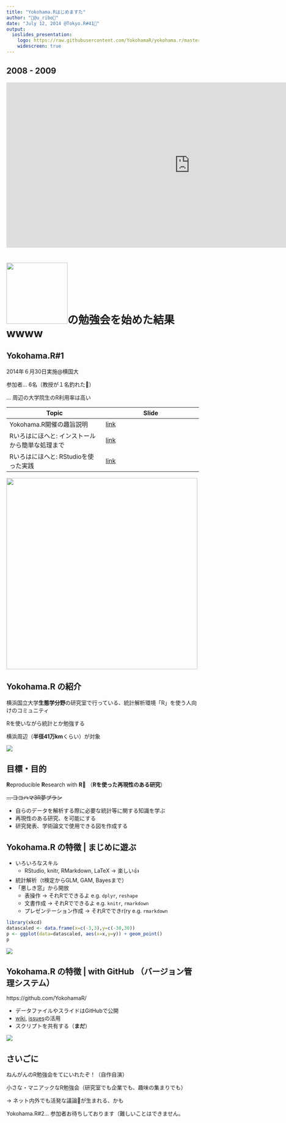 ```yaml
---
title: "Yokohama.Rはじめますた"
author: "🍉@u_ribo🎃"
date: "July 12, 2014 @Tokyo.R#41🗼"
output:
  ioslides_presentation:
    logo: https://raw.githubusercontent.com/YokohamaR/yokohama.r/master/images/yokohamarIcon.png
    widescreen: true
---
```


## 2008 - 2009 {.vcenter}

<!-- This version of the embed code is no longer supported. Learn more: https://vimeo.com/s/tnm --> <object width="960" height="432"><param name="allowfullscreen" value="true" /><param name="allowscriptaccess" value="always" /><param name="movie" value="http://vimeo.com/moogaloop.swf?clip_id=100061279&amp;force_embed=1&amp;server=vimeo.com&amp;show_title=0&amp;show_byline=0&amp;show_portrait=0&amp;color=00adef&amp;fullscreen=1&amp;autoplay=1&amp;loop=0" /><embed src="http://vimeo.com/moogaloop.swf?clip_id=100061279&amp;force_embed=1&amp;server=vimeo.com&amp;show_title=0&amp;show_byline=0&amp;show_portrait=0&amp;color=00adef&amp;fullscreen=1&amp;autoplay=1&amp;loop=0" type="application/x-shockwave-flash" allowfullscreen="true" allowscriptaccess="always" width="960" height="432"></embed></object>

# <img src="https://raw.githubusercontent.com/uribo/rep-res-guideline/master/src/r-logo.png" width=160 />の勉強会を始めた結果wwww

## Yokohama.R#1 {.columns-2}

2014年６月30日実施\@横国大

参加者... 6名（教授が１名釣れた🎣）

... 周辺の大学院生のR利用率は高い

| Topic | Slide |
|-------|-------|
| Yokohama.R開催の趣旨説明 | [link](http://yokohamar.github.io/Welcome-to-Yokohama.R/) |
| Rいろはにほへと: インストールから簡単な処理まで | [link](http://yokohamar.github.io/introduction-to-r/index.html) |
| Rいろはにほへと: RStudioを使った実践 | [link](http://yokohamar.github.io/introduction-to-r/index2.html) |

<img src="https://dl.dropbox.com/s/yp27bdj1be4qqxi/yokohamar1-1.jpg" width=500 />

## Yokohama.R の紹介 {.columns-2}

横浜国立大学<span class="blue3">**生態学分野**</span>の研究室で行っている、統計解析環境「R」を使う人向けのコミュニティ

Rを使いながら統計とか勉強する

横浜周辺（**半径41万km**くらい）が対象

![](https://raw.githubusercontent.com/YokohamaR/yokohama.r/master/images/yokohamarIcon.png)

## 目標・目的

<span class="blue3">**R**</span>eproducible <span class="yellow3">**R**</span>esearch with <span class="green3">**R**</span>🍺 （**Rを使った再現性のある研究**）

~~... ヨコハマ3R夢プラン~~

* 自らのデータを解析する際に必要な統計等に関する知識を学ぶ
* 再現性のある研究、を可能にする
* 研究発表、学術論文で使用できる図を作成する

## Yokohama.R の特徴 | まじめに遊ぶ {.columns-2}

* いろいろなスキル
    * RStudio, knitr, RMarkdown, LaTeX -> 楽しい👍
* 統計解析（t検定からGLM, GAM, Bayesまで）
* 「<span class="red3">悪</span><span class="green3">し</span><span class="blue3">き</span><span class="yellow3">窓</span>」から開放
    * 表操作 -> それRでできるよ e.g. `dplyr`, `reshape`
    * 文書作成 -> それRでできるよ e.g. `knitr`, `rmarkdown`
    * プレゼンテーション作成 -> それRでできr(ry  e.g. `rmarkdown`

```r
library(xkcd)
datascaled <- data.frame(x=c(-3,3),y=c(-30,30))
p <- ggplot(data=datascaled, aes(x=x,y=y)) + geom_point()
p
```


![](https://github.com/YokohamaR/yokohama.r/wiki/src/images/xkcd_xkcdmn.png)

## Yokohama.R の特徴 | with GitHub （バージョン管理システム） {.columns-2}

https://github.com/YokohamaR/

* データファイルやスライドはGitHubで公開
* [wiki](https://github.com/YokohamaR/yokohama.r/wiki), [issues](https://github.com/YokohamaR/yokohama.r/issues)の活用
* スクリプトを共有する（**まだ**）

![](https://github.com/YokohamaR/yokohama.r/wiki/src/images/github-yokohamar-capture.png)

## さいごに

ねんがんの<span class="blue3">R勉強会</span>をてにいれたぞ！（自作自演）

小さな・マニアックなR勉強会（研究室でも企業でも、趣味の集まりでも）

-> ネット内外でも活発な議論🚀が生まれる、かも

Yokohama.R#2... 参加者お待ちしております（難しいことはできません。